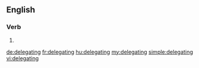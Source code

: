 
==English==

===Verb===
{{head|en|present participle}}

# {{present participle of|delegate|lang=en}}

[[de:delegating]]
[[fr:delegating]]
[[hu:delegating]]
[[my:delegating]]
[[simple:delegating]]
[[vi:delegating]]